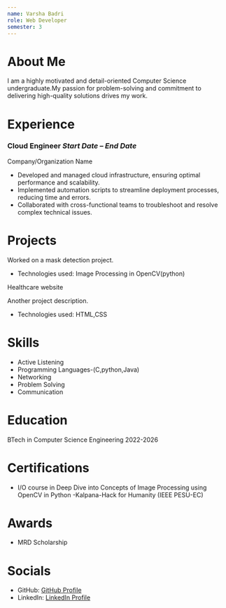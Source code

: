 ```yaml
---
name: Varsha Badri
role: Web Developer
semester: 3
---
```


# About Me

I am a highly motivated and detail-oriented Computer Science undergraduate.My passion for problem-solving and commitment to delivering high-quality solutions drives my work. 

# Experience

### **Cloud Engineer** _Start Date – End Date_
Company/Organization Name

- Developed and managed cloud infrastructure, ensuring optimal performance and scalability.
- Implemented automation scripts to streamline deployment processes, reducing time and errors.
- Collaborated with cross-functional teams to troubleshoot and resolve complex technical issues.

# Projects

Worked on a mask detection project.



- Technologies used: Image Processing in OpenCV(python)


Healthcare website

Another project description.

- Technologies used: HTML,CSS


# Skills

- Active Listening
- Programming Languages-(C,python,Java)
- Networking
- Problem Solving
- Communication

# Education

BTech in Computer Science Engineering  2022-2026


# Certifications

- I/O course in Deep Dive into Concepts of Image Processing using OpenCV in Python
-Kalpana-Hack for Humanity (IEEE PESU-EC)

# Awards

- MRD Scholarship
# Socials

- GitHub: [GitHub Profile](https://github.com/YourGitHubUsername)
- LinkedIn: [LinkedIn Profile](https://www.linkedin.com/in/YourLinkedInUsername)
